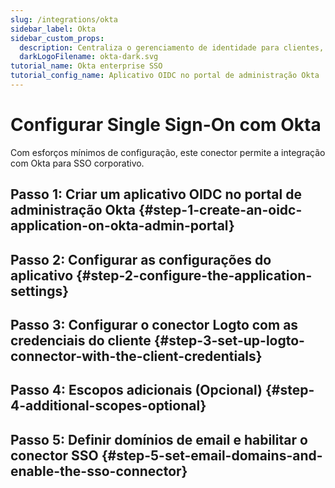 ```yaml
---
slug: /integrations/okta
sidebar_label: Okta
sidebar_custom_props:
  description: Centraliza o gerenciamento de identidade para clientes, funcionários e parceiros.
  darkLogoFilename: okta-dark.svg
tutorial_name: Okta enterprise SSO
tutorial_config_name: Aplicativo OIDC no portal de administração Okta
---
```




# Configurar Single Sign-On com Okta

Com esforços mínimos de configuração, este conector permite a integração com Okta para SSO corporativo.

<GuideTip />

## Passo 1: Criar um aplicativo OIDC no portal de administração Okta \{#step-1-create-an-oidc-application-on-okta-admin-portal}

<Step1 />

## Passo 2: Configurar as configurações do aplicativo \{#step-2-configure-the-application-settings}

<Step2 />

## Passo 3: Configurar o conector Logto com as credenciais do cliente \{#step-3-set-up-logto-connector-with-the-client-credentials}

<Step3 />

## Passo 4: Escopos adicionais (Opcional) \{#step-4-additional-scopes-optional}

<Step4 />

## Passo 5: Definir domínios de email e habilitar o conector SSO \{#step-5-set-email-domains-and-enable-the-sso-connector}

<Step5 />
